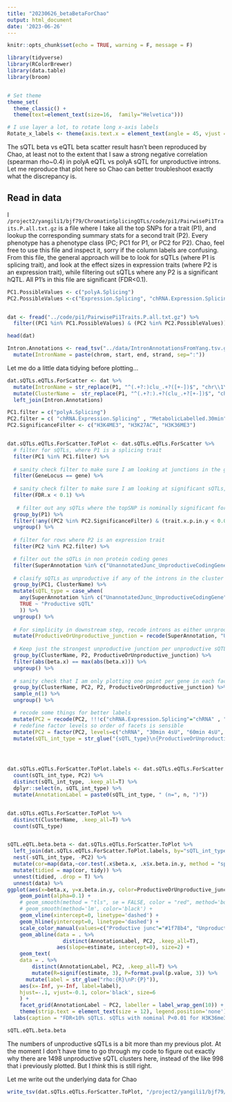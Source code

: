 ```yaml
---
title: "20230626_betaBetaForChao"
output: html_document
date: '2023-06-26'
---
```


```r
knitr::opts_chunk$set(echo = TRUE, warning = F, message = F)

library(tidyverse)
library(RColorBrewer)
library(data.table)
library(broom)


# Set theme
theme_set(
  theme_classic() +
  theme(text=element_text(size=16,  family="Helvetica")))

# I use layer a lot, to rotate long x-axis labels
Rotate_x_labels <- theme(axis.text.x = element_text(angle = 45, vjust = 1, hjust=1))
```

The sQTL beta vs eQTL beta scatter result hasn't been reproduced by Chao, at least not to the extent that I saw a strong negative correlation (spearman rho~0.4) in polyA eQTL vs polyA sQTL for unproductive introns. Let me reproduce that plot here so Chao can better troubleshoot exactly what the discrepancy is.


## Read in data

I `/project2/yangili1/bjf79/ChromatinSplicingQTLs/code/pi1/PairwisePi1Traits.P.all.txt.gz` is a file where I take all the top SNPs for a trait (P1), and lookup the corresponding summary stats for a second trait (P2). Every phenotype has a phenotype class (PC; PC1 for P1, or PC2 for P2). Chao, feel free to use this file and inspect it, sorry if the column labels are confusing. From this file, the general approach will be to look for sQTLs (where P1 is splicing trait), and look at the effect sizes in expression traits (where P2 is an expression trait), while filtering out sQTLs where any P2 is a significant hQTL. All P1's in this file are significant (FDR<0.1).

```r
PC1.PossibleValues <- c("polyA.Splicing")
PC2.PossibleValues <-c("Expression.Splicing", "chRNA.Expression.Splicing","H3K4ME3", "H3K36ME3", "H3K27AC", "H3K4ME1", "MetabolicLabelled.30min", "MetabolicLabelled.60min")


dat <- fread("../code/pi1/PairwisePi1Traits.P.all.txt.gz") %>%
  filter((PC1 %in% PC1.PossibleValues) & (PC2 %in% PC2.PossibleValues))

head(dat)

Intron.Annotations <- read_tsv("../data/IntronAnnotationsFromYang.tsv.gz") %>%
  mutate(IntronName = paste(chrom, start, end, strand, sep=":"))
```

Let me do a little data tidying before plotting...

```r
dat.sQTLs.eQTLs.ForScatter <- dat %>%
  mutate(IntronName = str_replace(P1, "^(.+?:)clu_.+?([+-])$", "chr\\1\\2")) %>%
  mutate(ClusterName =  str_replace(P1, "^(.+?:).+?(clu_.+?[+-])$", "chr\\1\\2")) %>%
  left_join(Intron.Annotations)

PC1.filter = c("polyA.Splicing")
PC2.filter = c( "chRNA.Expression.Splicing" , "MetabolicLabelled.30min", "MetabolicLabelled.60min", "Expression.Splicing")
PC2.SignificanceFilter <- c("H3K4ME3", "H3K27AC", "H3K36ME3")


dat.sQTLs.eQTLs.ForScatter.ToPlot <- dat.sQTLs.eQTLs.ForScatter %>%
  # filter for sQTLs, where P1 is a splicing trait
  filter(PC1 %in% PC1.filter) %>%
  
  # sanity check filter to make sure I am looking at junctions in the gene that I am supposed to be. The GeneLocus is the gene intersecting the junction from my file, the gene is the gene from Yangs splice junction annotations
  filter(GeneLocus == gene) %>%
  
  # sanity check filter to make sure I am looking at significant sQTLs, even though they should already be filtered for that
  filter(FDR.x < 0.1) %>%
  
   # filter out any sQTLs where the topSNP is nominally significant for any H3K4ME3, H3K27AC, or H3K36ME3 trait
  group_by(P1) %>%
  filter(!any((PC2 %in% PC2.SignificanceFilter) & (trait.x.p.in.y < 0.01))) %>%
  ungroup() %>%
  
  # filter for rows where P2 is an expression trait
  filter(PC2 %in% PC2.filter) %>%

  # filter out the sQTLs in non protein coding genes
  filter(SuperAnnotation %in% c("UnannotatedJunc_UnproductiveCodingGene", "AnnotatedJunc_ProductiveCodingGene", "AnnotatedJunc_UnproductiveCodingGene", "UnannotatedJunc_ProductiveCodingGene")) %>%
  
  # clasify sQTLs as unproductive if any of the introns in the cluster are unproductive introns.
  group_by(PC1, ClusterName) %>%
  mutate(sQTL_type = case_when(
    any(SuperAnnotation %in% c("UnannotatedJunc_UnproductiveCodingGene", "AnnotatedJunc_UnproductiveCodingGene")) ~ "Unproductive sQTL",
    TRUE ~ "Productive sQTL"
    )) %>%
  ungroup() %>%
  
  # For simplicity in downstream step, recode introns as either unrproductive or productive
  mutate(ProductiveOrUnproductive_junction = recode(SuperAnnotation, "UnannotatedJunc_UnproductiveCodingGene"="Unproductive junc", "AnnotatedJunc_ProductiveCodingGene"="Productive junc", "AnnotatedJunc_UnproductiveCodingGene"="Unproductive junc", "UnannotatedJunc_ProductiveCodingGene"="Productive junc")) %>%
  
  # Keep just the strongest unproductive junction per unproductive sQTL, and the strongest productive junction per productive sQTL
  group_by(ClusterName, P2, ProductiveOrUnproductive_junction) %>%
  filter(abs(beta.x) == max(abs(beta.x))) %>%
  ungroup() %>%
  
  # sanity check that I am only plotting one point per gene in each facet. The previous filter for max(beta) might actually still keep more than one intron if there are ties.
  group_by(ClusterName, PC2, P2, ProductiveOrUnproductive_junction) %>%
  sample_n(1) %>%
  ungroup() %>%

  # recode some things for better labels
  mutate(PC2 = recode(PC2, !!!c("chRNA.Expression.Splicing"="chRNA" , "MetabolicLabelled.30min"="30min 4sU", "MetabolicLabelled.60min"="60min 4sU", "Expression.Splicing"="polyA"))) %>%
  # redefine factor levels so order of facets is sensible
  mutate(PC2 = factor(PC2, levels=c("chRNA", "30min 4sU", "60min 4sU", "polyA"))) %>%
  mutate(sQTL_int_type = str_glue("{sQTL_type}\n{ProductiveOrUnproductive_junction}"))




dat.sQTLs.eQTLs.ForScatter.ToPlot.labels <- dat.sQTLs.eQTLs.ForScatter.ToPlot %>%
  count(sQTL_int_type, PC2) %>%
  distinct(sQTL_int_type, .keep_all=T) %>%
  dplyr::select(n, sQTL_int_type) %>%
  mutate(AnnotationLabel = paste0(sQTL_int_type, " (n=", n, ")"))


dat.sQTLs.eQTLs.ForScatter.ToPlot %>%
  distinct(ClusterName, .keep_all=T) %>%
  count(sQTL_type)


sQTL.eQTL.beta.beta <- dat.sQTLs.eQTLs.ForScatter.ToPlot %>%
  left_join(dat.sQTLs.eQTLs.ForScatter.ToPlot.labels, by="sQTL_int_type") %>%
  nest(-sQTL_int_type, -PC2) %>% 
  mutate(cor=map(data,~cor.test(.x$beta.x, .x$x.beta.in.y, method = "sp"))) %>%
  mutate(tidied = map(cor, tidy)) %>% 
  unnest(tidied, .drop = T) %>%
  unnest(data) %>%
ggplot(aes(x=beta.x, y=x.beta.in.y, color=ProductiveOrUnproductive_junction)) +
    geom_point(alpha=0.1) +
    # geom_smooth(method = "tls", se = FALSE, color = "red", method='bootstrap') +
    # geom_smooth(method='lm', color='black') +
    geom_vline(xintercept=0, linetype='dashed') +
    geom_hline(yintercept=0, linetype='dashed') +
    scale_color_manual(values=c("Productive junc"="#1f78b4", "Unproductive junc"="#e31a1c")) +
    geom_abline(data = . %>%
                  distinct(AnnotationLabel, PC2, .keep_all=T),
                aes(slope=estimate, intercept=0), size=2) +
    geom_text(
    data = . %>%
        distinct(AnnotationLabel, PC2, .keep_all=T) %>%
        mutate(R=signif(estimate, 3), P=format.pval(p.value, 3)) %>%
      mutate(label = str_glue("rho:{R}\nP:{P}")),
    aes(x=-Inf, y=-Inf, label=label),
    hjust=-.1, vjust=-0.1, color='black', size=6
    ) +
    facet_grid(AnnotationLabel ~ PC2, labeller = label_wrap_gen(10)) +
    theme(strip.text = element_text(size = 12), legend.position='none') +
  labs(caption = "FDR<10% sQTLs. sQTLs with nominal P<0.01 for H3K36me3, H3K27Ac, or H3K4me3 removed\nOnly top sQTL per cluster plotted", y="host gene eQTL beta", x="sQTL beta")

sQTL.eQTL.beta.beta


```

The numbers of unproductive sQTLs is a bit more than my previous plot. At the moment I don't have time to go through my code to figure out exactly why there are 1498 unproductive sQTL clusters here, instead of the like 998 that i previously plotted. But I *think* this is still right.

Let me write out the underlying data for Chao

```r
write_tsv(dat.sQTLs.eQTLs.ForScatter.ToPlot, "/project2/yangili1/bjf79/scratch/DataForChao.tsv.gz")
```

